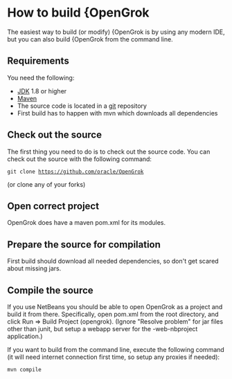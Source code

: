 = How to build {OpenGrok =

The easiest way to build (or modify) {OpenGrok is by using any modern IDE, but you can also build {OpenGrok from the command line.

== Requirements ==

You need the following:

* [http://java.sun.com/javase/downloads/index.jsp JDK] 1.8 or higher
* [https://maven.apache.org Maven]
* The source code is located in a [http://git-scm.com/ git] repository
* First build has to happen with mvn which downloads all dependencies

== Check out the source ==

The first thing you need to do is to check out the source code. You can check out the source with the following command:

 git clone https://github.com/oracle/OpenGrok

(or clone any of your forks)

== Open correct project ==

OpenGrok does have a maven pom.xml for its modules.

== Prepare the source for compilation ==

First build should download all needed dependencies, so don't get scared about missing jars.

== Compile the source ==

If you use NetBeans you should be able to open OpenGrok as a project and build it from there. Specifically, open pom.xml from the root directory, and click Run => Build Project (opengrok). (Ignore "Resolve problem" for jar files other than junit, but setup a webapp server for the -web-nbproject application.)

If you want to build from the command line, execute the following command (it will need internet connection first time, so setup any proxies if needed):

 mvn compile